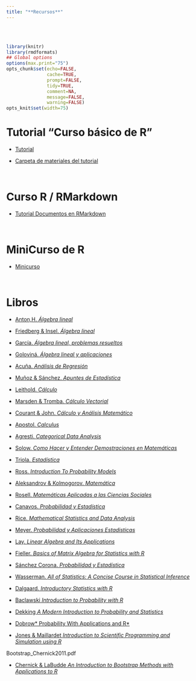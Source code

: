 ```yaml
---
title: "**Recursos**"
--- 
```


<br>
<br>


```r
library(knitr)
library(rmdformats)
## Global options
options(max.print="75")
opts_chunk$set(echo=FALSE,
               cache=TRUE,
               prompt=FALSE,
               tidy=TRUE,
               comment=NA,
               message=FALSE,
               warning=FALSE)
opts_knit$set(width=75)
```

<div class=text-justify>

# **Tutorial "Curso básico de R"** 

- [Tutorial](curso_r/tutorial_pdf/Curso_basico_de_R.pdf){target="_blank"}

- [Carpeta de materiales del tutorial](curso_r/tutorial_pdf/materiales_tutorial_R.zip){target="_blank"}

<br>


# **Curso R / RMarkdown**

- [Tutorial Documentos en RMarkdown](curso_r/r_rmarkdown/curso_r_rmarkdown.html){target="_blank"}

<br>


# **MiniCurso de R**

- [Minicurso](curso_r/MiniCursoR_2.pdf){target="_blank"}

<br>

# **Libros**

- [Anton,H. *Álgebra lineal*](libros_pdf/algebra_lineal_Anton.pdf){target="_blank"}

- [Friedberg & Insel. *Álgebra lineal*](libros_pdf/algebra_lineal_Friedberg_Insel.pdf){target="_blank"}

- [García. *Álgebra lineal, problemas resueltos*](libros_pdf/algebra_lineal_problemas_resueltos_Garcia.pdf){target="_blank"}

- [Goloviná. *Álgebra lineal y aplicaciones*](libros_pdf/algebra_lineal_aplicaciones_Golovina.pdf){target="_blank"}

- [Acuña. *Análisis de Regresión*](libros_pdf/analisis_de_regresion_Acuña.pdf){target="_blank"}

- [Muñoz & Sánchez. *Apuntes de Estadística*](libros_pdf/apuntes_de_estadistica_Muñoz_Sánchez.pdf){target="_blank"}

- [Leithold. *Cálculo*](libros_pdf/cálculo_Leithold.pdf){target="_blank"}

- [Marsden & Tromba. *Cálculo Vectorial*](libros_pdf/cálculo_vectorial_Marsden_Tromba.pdf){target="_blank"}

- [Courant & John. *Cálculo y Análisis Matemático*](libros_pdf/cálculo_analisis_matemático_Courant_John.zip){target="_blank"}

- [Apostol. *Calculus*](libros_pdf/calculus_Apostol.zip){target="_blank"}

- [Agresti. *Categorical Data Analysis*](libros_pdf/cda_Agresti.pdf){target="_blank"}

- [Solow. *Como Hacer y Entender Demostraciones en Matemáticas*](libros_pdf/demostraciones_Solow.pdf){target="_blank"}

- [Triola. *Estadística*](libros_pdf/estadística_Triola.pdf){target="_blank"}
 
- [Ross. *Introduction To Probability Models*](libros_pdf/prob_models_Ross.pdf){target="_blank"}
  
- [Aleksandrov & Kolmogorov. *Matemática*](libros_pdf/matemática_Aleksandrov_Kolmogorov.zip){target="_blank"}
 
- [Rosell. *Matemáticas Aplicadas a las Ciencias Sociales*](libros_pdf/macs_Rosell.pdf){target="_blank"} 

- [Canavos. *Probabilidad y Estadística*](libros_pdf/probabilidad_estadística_Canavos.pdf){target="_blank"} 

- [Rice. *Mathematical Statistics and Data Analysis*](libros_pdf/Rice_J._Mathematical_Statistics_and_Data_Analysis.pdf){target="_blank"} 

- [Meyer. *Probabilidad y Aplicaciones Estadisticas*](libros_pdf/Meyer Probabilidad y Aplicaciones Estadisticas Edicion Revisada.pdf){target="_blank"}

- [Lay. *Linear Algebra and Its Applications*](libros_pdf/Lay_Linear_algebra.pdf){target="_blank"}

- [Fieller. *Basics of Matrix Algebra for Statistics with R*](libros_pdf/Fieller 16 Basics of Matrix Algebra for Statistics with R.pdf){target="_blank"}

- [Sánchez Corona. *Probabilidad y Estadística*](libros_pdf/Cap8_9_Sanchez Corona - Probabilidad y estadística(2004).pdf){target="_blank"}

- [Wasserman. *All of Statistics: A Concise Course in Statistical Inference*](libros_pdf/Wasserman_All_of_statistics.pdf){target="_blank"}

- [Dalgaard. *Introductory Statistics with R*](libros_pdf/Introductory_Statistics_with_R__2nd_ed.pdf){target="_blank"}

- [Baclawski *Introduction to Probability with R*](libros_pdf/Baclawski, Kenneth - Introduction to Probability with R-CRC Press (2008).pdf){target="_blank"}

- [Dekking *A Modern Introduction to Probability and Statistics*](libros_pdf/Modern_intro_probability_statistics_Dekking05.pdf){target="_blank"}

- [Dobrow* Probability With Applications and R*](libros_pdf/Robert P. Dobrow - Probability_ With Applications and R-Wiley (2013).pdf){target="_blank"}

- [Jones & Maillardet *Introduction to Scientific Programming and Simulation using R*](libros_pdf/introduction-scientific-programming-simulation-r-2nd (002).pdf){target="_blank"}

Bootstrap_Chernick2011.pdf

- [Chernick & LaBudde *An Introduction to Bootstrap Methods with Applications to R*](libros_pdf/Bootstrap_Chernick2011.pdf){target="_blank"}

</div>





